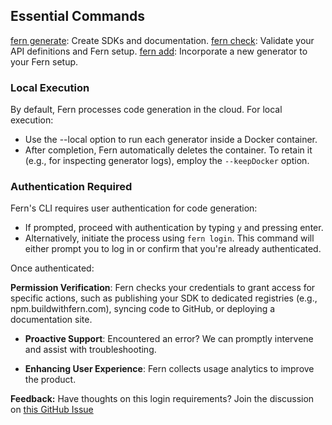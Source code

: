 ## Essential Commands

[fern generate](/docs/cli/fern-generate): Create SDKs and documentation.
[fern check](/docs/cli/fern-generate): Validate your API definitions and Fern setup.
[fern add](/docs/cli/fern-add): Incorporate a new generator to your Fern setup.

### Local Execution

By default, Fern processes code generation in the cloud. For local execution:
- Use the --local option to run each generator inside a Docker container.
- After completion, Fern automatically deletes the container. To retain it (e.g., for inspecting generator logs), employ the `--keepDocker` option.

### Authentication Required

Fern's CLI requires user authentication for code generation:

- If prompted, proceed with authentication by typing `y` and pressing enter.
- Alternatively, initiate the process using `fern login`. This command will either prompt you to log in or confirm that you're already authenticated.

Once authenticated:

**Permission Verification**: Fern checks your credentials to grant access for specific actions, such as publishing your SDK to dedicated registries (e.g., npm.buildwithfern.com), syncing code to GitHub, or deploying a documentation site.

- **Proactive Support**: Encountered an error? We can promptly intervene and assist with troubleshooting.

- **Enhancing User Experience**: Fern collects usage analytics to improve the product.

**Feedback:** Have thoughts on this login requirements? Join the discussion on [this GitHub Issue](https://github.com/fern-api/fern/issues/2003)
